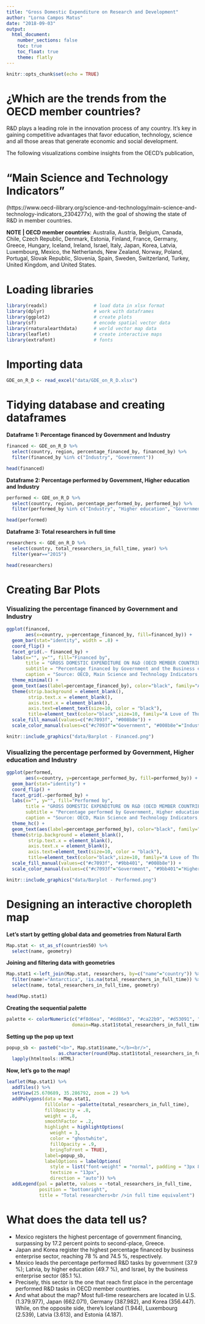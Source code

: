 ```yaml
---
title: "Gross Domestic Expenditure on Research and Development"
author: "Lorna Campos Matus"
date: "2018-09-03"
output:
  html_document: 
    number_sections: false
    toc: true
    toc_float: true
    theme: flatly
---
```


```r
knitr::opts_chunk$set(echo = TRUE)
```

# ¿Which are the trends from the OECD member countries?


R&D plays a leading role in the innovation process of any country. It's key in gaining competitive advantages that favor education, technology, science and all those areas that generate economic and social development.

The following visualizations combine insights from the OECD's publication, <h1>"Main Science and Technology Indicators"</h1>(https://www.oecd-ilibrary.org/science-and-technology/main-science-and-technology-indicators_2304277x), with the goal of showing the state of R&D in member countries.

**NOTE | OECD member countries**: Australia, Austria, Belgium, Canada, Chile, Czech Republic, Denmark, Estonia, Finland, France, Germany, Greece, Hungary, Iceland, Ireland, Israel, Italy, Japan, Korea, Latvia, Luxembourg, Mexico, the Netherlands, New Zealand, Norway, Poland, Portugal, Slovak Republic, Slovenia, Spain, Sweden, Switzerland, Turkey, United Kingdom, and United States.



# Loading libraries


```r
library(readxl)                 # load data in xlsx format
library(dplyr)                  # work with dataframes
library(ggplot2)                # create plots
library(sf)                     # encode spatial vector data
library(rnaturalearthdata)      # world vector map data
library(leaflet)                # create interactive maps
library(extrafont)              # fonts
```



# Importing data


```r
GDE_on_R_D <- read_excel("data/GDE_on_R_D.xlsx")
```



# Tidying database and creating dataframes


**Dataframe 1: Percentage financed by Government and Industry**

```r
financed <- GDE_on_R_D %>%
  select(country, region, percentage_financed_by, financed_by) %>% 
  filter(financed_by %in% c("Industry", "Government"))

head(financed)
```


**Dataframe 2: Percentage performed by Government, Higher education and Industry**

```r
performed <- GDE_on_R_D %>%
  select(country, region, percentage_performed_by, performed_by) %>% 
  filter(performed_by %in% c("Industry", "Higher education", "Government"))

head(performed)
```


**Dataframe 3: Total researchers in full time**

```r
researchers <- GDE_on_R_D %>%
  select(country, total_researchers_in_full_time, year) %>% 
  filter(year=="2015")

head(researchers)
```



# Creating Bar Plots


### Visualizing the percentage financed by Government and Industry

```r
ggplot(financed, 
       aes(x=country, y=percentage_financed_by, fill=financed_by)) +
  geom_bar(stat="identity", width = .8) +
  coord_flip() +
  facet_grid(.~ financed_by) +
  labs(x="", y="", fill="Financed by",
       title = "GROSS DOMESTIC EXPENDITURE ON R&D (OECD MEMBER COUNTRIES)",
       subtitle = "Percentage financed by Government and the Business enterprise sector (2015)",
       caption = "Source: OECD, Main Science and Technology Indicators, 2018. | DataViz: Lorna Campos Matus") +
  theme_minimal() +
  geom_text(aes(label=percentage_financed_by), color="black", family="Arial Rounded MT Bold", size=3, vjust=.38, hjust=-.3)+
  theme(strip.background = element_blank(),
        strip.text.x = element_blank(), 
        axis.text.x = element_blank(),
        axis.text=element_text(size=10, color = "black"),
        title=element_text(color="black",size=10, family="A Love of Thunder")) +
  scale_fill_manual(values=c("#c7093f", "#008b8e")) + 
  scale_color_manual(values=c("#c7093f"="Government", "#008b8e"="Industry"))
```

```r
knitr::include_graphics("data/Barplot - Financed.png")
```

### Visualizing the percentage performed by Government, Higher education and Industry

```r
ggplot(performed, 
       aes(x=country, y=percentage_performed_by, fill=performed_by)) +
  geom_bar(stat="identity") +
  coord_flip() +
  facet_grid(.~performed_by) +
  labs(x="", y="", fill="Performed by",
       title = "GROSS DOMESTIC EXPENDITURE ON R&D (OECD MEMBER COUNTRIES)",
       subtitle = "Percentage performed by Government, Higher education and the Business enterprise sector (2015)",
       caption = "Source: OECD, Main Science and Technology Indicators, 2018. | DataViz: Lorna Campos Matus") +
  theme_hc() +
  geom_text(aes(label=percentage_performed_by), color="black", family="Arial Rounded MT Bold", size=3, vjust=.38, hjust=-.3)+
  theme(strip.background = element_blank(),
        strip.text.x = element_blank(), 
        axis.text.x = element_blank(),
        axis.text=element_text(size=10, color = "black"),
        title=element_text(color="black",size=10, family="A Love of Thunder")) +
  scale_fill_manual(values=c("#c7093f", "#9bb401", "#008b8e")) + 
  scale_color_manual(values=c("#c7093f"="Government", "#9bb401"="Higher education", "#008b8e"="Industry"))
```

```r
knitr::include_graphics("data/Barplot - Performed.png")
```



# Designing an interactive choropleth map


**Let's start by getting global data and geometries from Natural Earth**

```r
Map.stat <- st_as_sf(countries50) %>% 
  select(name, geometry)
```

**Joining and filtering data with geometries**

```r
Map.stat1 <-left_join(Map.stat, researchers, by=c("name"="country")) %>% 
  filter(name!="Antarctica", !is.na(total_researchers_in_full_time)) %>% 
  select(name, total_researchers_in_full_time, geometry)

head(Map.stat1)
```

**Creating the sequential palette**

```r
palette <- colorNumeric(c("#f8d6ea", "#dd86e3", "#ca22b9", "#d53091", "#d5047f", "#a50288"), 
                        domain=Map.stat1$total_researchers_in_full_time)
```

**Setting up the pop up text**

```r
popup_sb <- paste0("<b>", Map.stat1$name,"</b><br/>",
                   as.character(round(Map.stat1$total_researchers_in_full_time, 1))) %>% 
  lapply(htmltools::HTML)
```

**Now, let's go to the map!**

```r
leaflet(Map.stat1) %>%
  addTiles() %>%
  setView(25.670689, 35.286792, zoom = 2) %>%
  addPolygons(data = Map.stat1, 
              fillColor = ~palette(total_researchers_in_full_time), 
              fillOpacity = .8, 
              weight = .8, 
              smoothFactor = .2,
              highlight = highlightOptions(
                weight = 3,
                color = "ghostwhite",
                fillOpacity = .9,
                bringToFront = TRUE),
              label=popup_sb,
              labelOptions = labelOptions(
                style = list("font-weight" = "normal", padding = "3px 8px"),
                textsize = "13px",
                direction = "auto")) %>%
  addLegend(pal = palette, values = ~total_researchers_in_full_time, 
            position = "bottomright", 
            title = "Total researchers<br />in full time equivalent")
```



# What does the data tell us?


- Mexico registers the highest percentage of government financing, surpassing by 17.2 percent points to second-place, Greece.
- Japan and Korea register the highest percentage financed by business enterprise sector, reaching 78 % and 74.5 %, respectively.
- Mexico leads the percentage performed R&D tasks by government (37.9 %); Latvia, by higher education (49.7 %), and Israel, by the business enterprise sector (85.1 %).
- Precisely, this sector is the one that reach first place in the percentage performed R&D tasks in OECD member countries.
- And what about the map? Most full-time researchers are located in U.S. (1.379.977), Japan (662.071), Germany (387.982), and Korea (356.447). While, on the opposite side, there's  Iceland (1.944), Luxembourg (2.539), Latvia (3.613), and Estonia (4.187).
